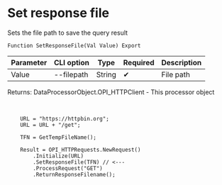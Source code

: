 ﻿---
sidebar_position: 4
description:  Sets the file path to save the query resultСтраницы
keywords: [1C, 1С, 1С:Enterprise, 1С:Enterprise 8.3, API, Integration, Services, Exchange, OneScript, CLI, HTTP-client]
---


# Set response file
 Sets the file path to save the query result



`Function SetResponseFile(Val Value) Export`

  | Parameter | CLI option | Type | Required | Description |
  |-|-|-|-|-|
  | Value | --filepath | String | &#x2714; | File path |

  
  Returns:  DataProcessorObject.OPI_HTTPClient - This processor object

<br/>




```bsl title="1C:Enterprise/OneScript code example"
    URL = "https://httpbin.org";
    URL = URL + "/get";

    TFN = GetTempFileName();

    Result = OPI_HTTPRequests.NewRequest()
        .Initialize(URL)
        .SetResponseFile(TFN) // <---
        .ProcessRequest("GET")
        .ReturnResponseFilename();
```
 




